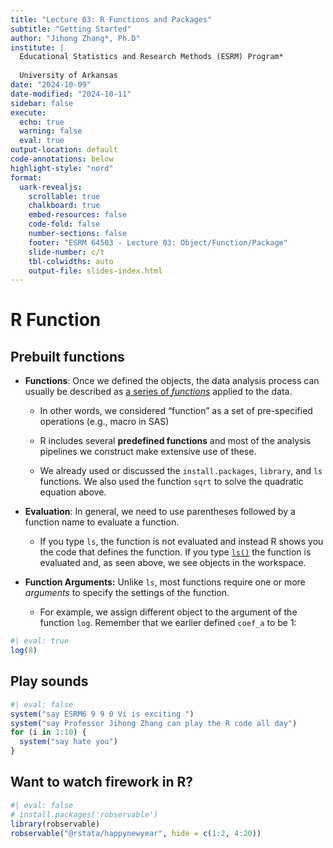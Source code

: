 ```yaml
---
title: "Lecture 03: R Functions and Packages"
subtitle: "Getting Started"
author: "Jihong Zhang*, Ph.D"
institute: | 
  Educational Statistics and Research Methods (ESRM) Program*
  
  University of Arkansas
date: "2024-10-09"
date-modified: "2024-10-11"
sidebar: false
execute: 
  echo: true
  warning: false
  eval: true
output-location: default
code-annotations: below
highlight-style: "nord"
format: 
  uark-revealjs:
    scrollable: true
    chalkboard: true
    embed-resources: false
    code-fold: false
    number-sections: false
    footer: "ESRM 64503 - Lecture 03: Object/Function/Package"
    slide-number: c/t
    tbl-colwidths: auto
    output-file: slides-index.html
---
```


# R Function

## Prebuilt functions

-   **Functions**: Once we defined the objects, the data analysis process can usually be described as [a series of *functions*]{.underline} applied to the data.

    -   In other words, we considered "function" as a set of pre-specified operations (e.g., macro in SAS)

    -   R includes several **predefined functions** and most of the analysis pipelines we construct make extensive use of these.

    -   We already used or discussed the `install.packages`, `library`, and `ls` functions. We also used the function `sqrt` to solve the quadratic equation above.

-   **Evaluation**: In general, we need to use parentheses followed by a function name to evaluate a function.

    -   If you type `ls`, the function is not evaluated and instead R shows you the code that defines the function. If you type [`ls()`](https://rdrr.io/r/base/ls.html) the function is evaluated and, as seen above, we see objects in the workspace.

-   **Function Arguments:** Unlike `ls`, most functions require one or more *arguments* to specify the settings of the function.

    -   For example, we assign different object to the argument of the function `log`. Remember that we earlier defined `coef_a` to be 1:

```r
#| eval: true
log(8)
```

## Play sounds

```r
#| eval: false
system("say ESRM6 9 9 0 Vi is exciting ")
system("say Professor Jihong Zhang can play the R code all day")
for (i in 1:10) {
  system("say hate you")
}
```

## Want to watch firework in R?

```r
#| eval: false
# install.packages('robservable')
library(robservable)
robservable("@rstata/happynewyear", hide = c(1:2, 4:20))
```
